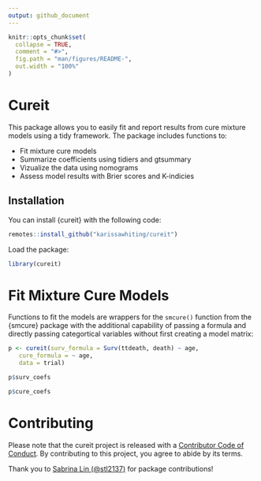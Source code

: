 ```yaml
---
output: github_document
---
```


<!-- README.md is generated from README.Rmd. Please edit that file -->

```r
knitr::opts_chunk$set(
  collapse = TRUE,
  comment = "#>",
  fig.path = "man/figures/README-",
  out.width = "100%"
)
```

# Cureit

<!-- badges: start -->
<!-- badges: end -->

This package allows you to easily fit and report results from cure mixture models using a tidy framework. The package includes functions to:

- Fit mixture cure models 
- Summarize coefficients using tidiers and gtsummary
- Vizualize the data using nomograms
- Assess model results with Brier scores and K-indicies

## Installation

You can install {cureit} with the following code:

```r
remotes::install_github("karissawhiting/cureit")
```

Load the package:

```r
library(cureit)
```

# Fit Mixture Cure Models

Functions to fit the models are wrappers for the `smcure()` function from the {smcure} package with the additional capability of passing a formula and directly passing categortical variables without first creating a model matrix:

```r
p <- cureit(surv_formula = Surv(ttdeath, death) ~ age,
   cure_formula = ~ age,
   data = trial)

p$surv_coefs

p$cure_coefs
```


# Contributing

Please note that the cureit project is released with a [Contributor Code
of Conduct](http://www.karissawhiting.com/cureit/CODE_OF_CONDUCT.html).
By contributing to this project, you agree to abide by its terms.

Thank you to [Sabrina Lin (@stl2137)](https://github.com/stl2137) for package contributions!



